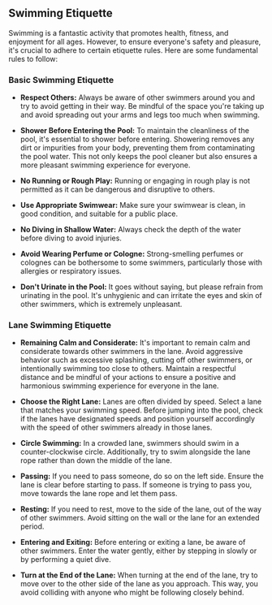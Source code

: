 ## Swimming Etiquette

Swimming is a fantastic activity that promotes health, fitness, and enjoyment for all ages. However, to ensure everyone's safety and pleasure, it's crucial to adhere to certain etiquette rules. Here are some fundamental rules to follow:

### Basic Swimming Etiquette

- **Respect Others:** Always be aware of other swimmers around you and try to avoid getting in their way. Be mindful of the space you're taking up and avoid spreading out your arms and legs too much when swimming.

- **Shower Before Entering the Pool:** To maintain the cleanliness of the pool, it's essential to shower before entering. Showering removes any dirt or impurities from your body, preventing them from contaminating the pool water. This not only keeps the pool cleaner but also ensures a more pleasant swimming experience for everyone.

- **No Running or Rough Play:** Running or engaging in rough play is not permitted as it can be dangerous and disruptive to others.

- **Use Appropriate Swimwear:** Make sure your swimwear is clean, in good condition, and suitable for a public place.

- **No Diving in Shallow Water:** Always check the depth of the water before diving to avoid injuries.

- **Avoid Wearing Perfume or Cologne:** Strong-smelling perfumes or colognes can be bothersome to some swimmers, particularly those with allergies or respiratory issues.

- **Don't Urinate in the Pool:** It goes without saying, but please refrain from urinating in the pool. It's unhygienic and can irritate the eyes and skin of other swimmers, which is extremely unpleasant.

### Lane Swimming Etiquette

- **Remaining Calm and Considerate:** It's important to remain calm and considerate towards other swimmers in the lane. Avoid aggressive behavior such as excessive splashing, cutting off other swimmers, or intentionally swimming too close to others. Maintain a respectful distance and be mindful of your actions to ensure a positive and harmonious swimming experience for everyone in the lane.

- **Choose the Right Lane:** Lanes are often divided by speed. Select a lane that matches your swimming speed. Before jumping into the pool, check if the lanes have designated speeds and position yourself accordingly with the speed of other swimmers already in those lanes.

- **Circle Swimming:** In a crowded lane, swimmers should swim in a counter-clockwise circle. Additionally, try to swim alongside the lane rope rather than down the middle of the lane.

- **Passing:** If you need to pass someone, do so on the left side. Ensure the lane is clear before starting to pass. If someone is trying to pass you, move towards the lane rope and let them pass.

- **Resting:** If you need to rest, move to the side of the lane, out of the way of other swimmers. Avoid sitting on the wall or the lane for an extended period.

- **Entering and Exiting:** Before entering or exiting a lane, be aware of other swimmers. Enter the water gently, either by stepping in slowly or by performing a quiet dive.

- **Turn at the End of the Lane:** When turning at the end of the lane, try to move over to the other side of the lane as you approach. This way, you avoid colliding with anyone who might be following closely behind.